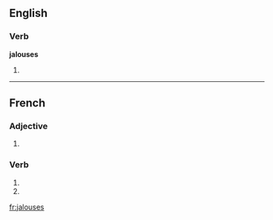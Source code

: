 ==English==

===Verb===
'''jalouses'''

# {{third-person singular of|[[jalouse]]}}
----
==French==

===Adjective===
{{infl|fr|adjective form}}

# {{form of|feminine plural|jaloux|lang=fr}}

===Verb===
{{fr-verb form}}

# {{conjugation of|jalouser||2|s|pres|ind|lang=fr}}
# {{conjugation of|jalouser||2|s|pres|sub|lang=fr}}
[[fr:jalouses]]